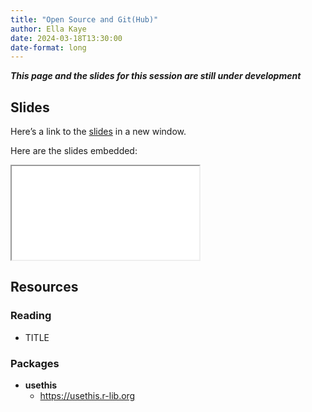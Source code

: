```yaml
---
title: "Open Source and Git(Hub)"
author: Ella Kaye
date: 2024-03-18T13:30:00
date-format: long
---
```


***This page and the slides for this session are still under development***

## Slides

Here's a link to the [slides](/slides/04-github/index.qmd){target="_blank"} in a new window. 

Here are the slides embedded:

<iframe class="slide-deck ar3x2" src="/slides/04-github/index.html" title="04-github slides">
</iframe>

## Resources

### Reading

- TITLE

  <LINK>


### Packages

- **usethis**
  - <https://usethis.r-lib.org>